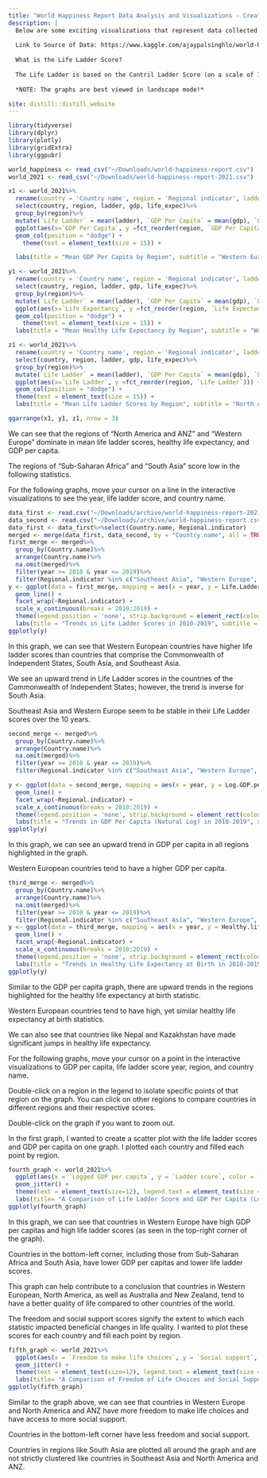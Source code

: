 ```yaml
---
title: "World Happiness Report Data Analysis and Visualizations - Created by Dhruv Syngol"
description: |
  Below are some exciting visualizations that represent data collected from World Happiness Reports.
  
  Link to Source of Data: https://www.kaggle.com/ajaypalsinghlo/world-happiness-report-2021?select=world-happiness-report-2021.csv
  
  What is the Life Ladder Score?
  
  The Life Ladder is based on the Cantril Ladder Score (on a scale of 10), a higher life ladder score indicates a better life, while a lower score indicates a worse life.
  
  *NOTE: The graphs are best viewed in landscape mode!*

site: distill::distill_website
---
```


```r
library(tidyverse)
library(dplyr)
library(plotly)
library(gridExtra)
library(ggpubr)

```

```r
world_happiness <- read_csv("~/Downloads/world-happiness-report.csv")
world_2021 <- read_csv("~/Downloads/world-happiness-report-2021.csv")

```

```r
x1 <- world_2021%>%
  rename(country = 'Country name', region = 'Regional indicator', ladder = 'Ladder score', gdp = 'Logged GDP per capita', life_expec = 'Healthy life expectancy')%>%
  select(country, region, ladder, gdp, life_expec)%>%
  group_by(region)%>%
  mutate(`Life Ladder` = mean(ladder), `GDP Per Capita` = mean(gdp), `Life Expectancy` = mean(life_expec))%>%
  ggplot(aes(x=`GDP Per Capita`, y =fct_reorder(region, `GDP Per Capita`))) + 
  geom_col(position = "dodge") + 
    theme(text = element_text(size = 15)) +

  labs(title = "Mean GDP Per Capita by Region", subtitle = "Western Europe, North America and ANZ are both high in Mean GDP Per Capita", x = "Logged GDP Per Capita", y = "Mean Values", caption = "Data from World Happiness Report 2021") 
```

```r
y1 <- world_2021%>%
  rename(country = 'Country name', region = 'Regional indicator', ladder = 'Ladder score', gdp = 'Logged GDP per capita', life_expec = 'Healthy life expectancy')%>%
  select(country, region, ladder, gdp, life_expec)%>%
  group_by(region)%>%
  mutate(`Life Ladder` = mean(ladder), `GDP Per Capita` = mean(gdp), `Life Expectancy` = mean(life_expec))%>%
  ggplot(aes(x=`Life Expectancy`, y =fct_reorder(region, `Life Expectancy`))) + 
  geom_col(position = "dodge") + 
    theme(text = element_text(size = 15)) +
  labs(title = "Mean Healthy Life Expectancy by Region", subtitle = "Western Europe, North America, and ANZ lead World Regions", x = "Healthy Life Expectancy", y = "Region", caption = "Data from World Happiness Report 2021") 

```

```r
z1 <- world_2021%>%
  rename(country = 'Country name', region = 'Regional indicator', ladder = 'Ladder score', gdp = 'Logged GDP per capita', life_expec = 'Healthy life expectancy')%>%
  select(country, region, ladder, gdp, life_expec)%>%
  group_by(region)%>%
  mutate(`Life Ladder` = mean(ladder), `GDP Per Capita` = mean(gdp), `Life Expectancy` = mean(life_expec))%>%
  ggplot(aes(x=`Life Ladder`, y =fct_reorder(region, `Life Ladder`))) + 
  geom_col(position = "dodge") + 
  theme(text = element_text(size = 15)) +
  labs(title = "Mean Life Ladder Scores by Region", subtitle = "North America and ANZ Leads All Regions", x = "Life Ladder Scores", y = "Region", caption = "Data from World Happiness Report 2021") 

```
```r
ggarrange(x1, y1, z1, nrow = 3)
```


<aside>
We can see that the regions of "North America and ANZ" and "Western Europe" dominate in mean life ladder scores, healthy life expectancy, and GDP per capita. 

The regions of "Sub-Saharan Africa" and "South Asia" score low in the following statistics. 

</aside>


For the following graphs, move your cursor on a line in the interactive visualizations to see the year, life ladder score, and country name.

```r
data_first <- read.csv("~/Downloads/archive/world-happiness-report-2021.csv")
data_second <- read.csv("~/Downloads/archive/world-happiness-report.csv")
data_first <- data_first%>%select(Country.name, Regional.indicator)
merged <- merge(data_first, data_second, by = "Country.name", all = TRUE)
first_merge <- merged%>%
  group_by(Country.name)%>%
  arrange(Country.name)%>%
  na.omit(merged)%>%
  filter(year >= 2010 & year <= 2019)%>%
  filter(Regional.indicator %in% c("Southeast Asia", "Western Europe", "South Asia", "Commonwealth of Independent States"))
y <- ggplot(data = first_merge, mapping = aes(x = year, y = Life.Ladder, color = Country.name)) + 
  geom_line() + 
  facet_wrap(~Regional.indicator) + 
  scale_x_continuous(breaks = 2010:2019) +
  theme(legend.position = 'none', strip.background = element_rect(colour = "black", fill = "white"), text = element_text(size=10)) +
  labs(title = "Trends in Life Ladder Scores in 2010-2019", subtitle = "Western European Countries Have Higher Life Ladder Scores", x = "Years (2010-2019)", y = "Life Ladder Score", caption = "Data from the World Happiness Report")
ggplotly(y)
```


<aside>



In this graph, we can see that Western European countries have higher life ladder scores than countries that comprise the Commonwealth of Independent States, South Asia, and Southeast Asia. 

We see an upward trend in Life Ladder scores in the countries of the Commonwealth of Independent States; however, the trend is inverse for South Asia. 

Southeast Asia and Western Europe seem to be stable in their Life Ladder scores over the 10 years. 

</aside>



```r
second_merge <- merged%>%
  group_by(Country.name)%>%
  arrange(Country.name)%>%
  na.omit(merged)%>%
  filter(year >= 2010 & year <= 2019)%>%
  filter(Regional.indicator %in% c("Southeast Asia", "Western Europe", "South Asia", "Commonwealth of Independent States"))

y <- ggplot(data = second_merge, mapping = aes(x = year, y = Log.GDP.per.capita, color = Country.name)) + 
  geom_line() + 
  facet_wrap(~Regional.indicator) + 
  scale_x_continuous(breaks = 2010:2019) +
  theme(legend.position = 'none', strip.background = element_rect(colour = "black", fill = "white"), text = element_text(size=10)) +
  labs(title = "Trends in GDP Per Capita (Natural Log) in 2010-2019", subtitle = "Western European Countries have a Higher GDP Per Capita", x = "Years (2010-2019)", y = "GDP Per Capita (Nautral Log)", caption = "Data from the World Happiness Report")
ggplotly(y)
```

<aside>


In this graph, we can see an upward trend in GDP per capita in all regions highlighted in the graph. 

Western European countries tend to have a higher GDP per capita.  
</aside>


```r
third_merge <- merged%>%
  group_by(Country.name)%>%
  arrange(Country.name)%>%
  na.omit(merged)%>%
  filter(year >= 2010 & year <= 2019)%>%
  filter(Regional.indicator %in% c("Southeast Asia", "Western Europe", "South Asia", "Commonwealth of Independent States"))
y <- ggplot(data = third_merge, mapping = aes(x = year, y = Healthy.life.expectancy.at.birth, color = Country.name)) + 
  geom_line() + 
  facet_wrap(~Regional.indicator) + 
  scale_x_continuous(breaks = 2010:2019) +
  theme(legend.position = 'none', strip.background = element_rect(colour = "black", fill = "white"), text = element_text(size=10)) +
  labs(title = "Trends in Healthy Life Expectancy at Birth in 2010-2019", subtitle = "Western European Countries have Higher Healthy Life Expectancy at Birth", x = "Years (2010-2019)", y = "Healthy Life Expectancy at Birth", caption = "Data from the World Happiness Report")
ggplotly(y)

```

<aside>


Similar to the GDP per capita graph, there are upward trends in the regions highlighted for the healthy life expectancy at birth statistic. 

Western European countries tend to have high, yet similar healthy life expectancy at birth statistics. 

We can also see that countries like Nepal and Kazakhstan have made significant jumps in healthy life expectancy. 

</aside>

For the following graphs, move your cursor on a point in the interactive visualizations to GDP per capita, life ladder score year, region, and country name.

Double-click on a region in the legend to isolate specific points of that region on the graph. You can click on other regions to compare countries in different regions and their respective scores. 

Double-click on the graph if you want to zoom out.

In the first graph, I wanted to create a scatter plot with the life ladder scores and GDP per capita on one graph. I plotted each country and filled each point by region.  

```r

fourth_graph <- world_2021%>%
  ggplot(aes(x = `Logged GDP per capita`, y = `Ladder score`, color = `Regional indicator`, text=paste("Country name:",`Country name`))) + 
  geom_jitter() + 
  theme(text = element_text(size=12), legend.text = element_text(size = 10)) + 
  labs(title= "A Comparison of Life Ladder Score and GDP Per Capita (Logged)", x = "GDP Per Capita (Natural Log)", y = "Life Ladder Score", caption = "Data from World Happiness Report 2021") 
ggplotly(fourth_graph)

```

<aside>


In this graph, we can see that countries in Western Europe have high GDP per capitas and high life ladder scores (as seen in the top-right corner of the graph). 

Countries in the bottom-left corner, including those from Sub-Saharan Africa and South Asia, have lower GDP per capitas and lower life ladder scores. 

This graph can help contribute to a conclusion that countries in Western European, North America, as well as Australia and New Zealand, tend to have a better quality of life compared to other countries of the world. 

</aside>

The freedom and social support scores signify the extent to which each statistic impacted beneficial changes in life quality. I wanted to plot these scores for each country and fill each point by region.

```r

fifth_graph <- world_2021%>%
  ggplot(aes(x = `Freedom to make life choices`, y = `Social support`, color = `Regional indicator`, text=paste(`Country name`))) + 
  geom_jitter() + 
  theme(text = element_text(size=12), legend.text = element_text(size = 10)) + 
  labs(title= "A Comparison of Freedom of Life Choices and Social Support", x = "Freedom to Make Life Choices", y = "Social Support", caption = "Data from World Happiness Report 2021") 
ggplotly(fifth_graph)

```

<aside>


Similar to the graph above, we can see that countries in Western Europe and North America and ANZ have more freedom to make life choices and have access to more social support. 

Countries in the bottom-left corner have less freedom and social support. 

Countries in regions like South Asia are plotted all around the graph and are not strictly clustered like countries in Southeast Asia and North America and ANZ.

</aside>